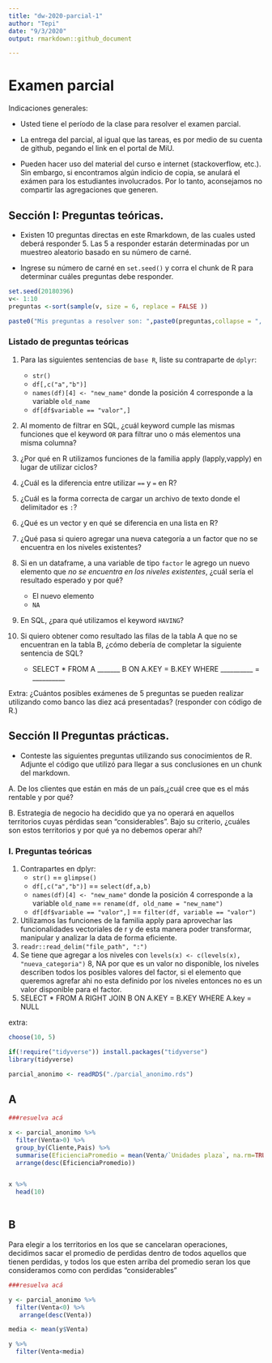 ```yaml
---
title: "dw-2020-parcial-1"
author: "Tepi"
date: "9/3/2020"
output: rmarkdown::github_document

---
```


# Examen parcial

Indicaciones generales:

* Usted tiene el período de la clase para resolver el examen parcial.
* La entrega del parcial, al igual que las tareas, es por medio de su cuenta de github, pegando el link en el portal de MiU.


* Pueden hacer uso del material del curso e internet (stackoverflow, etc.). Sin embargo, si encontramos algún indicio de copia, se anulará el exámen para los estudiantes involucrados. Por lo tanto, aconsejamos no compartir las agregaciones que generen. 

## Sección I: Preguntas teóricas.

* Existen 10 preguntas directas en este Rmarkdown, de las cuales usted deberá responder 5. Las 5 a responder estarán determinadas por un muestreo aleatorio basado en su número de carné.

* Ingrese su número de carné en  `set.seed()` y corra el chunk de R para determinar cuáles preguntas debe responder.


```r

set.seed(20180396) 
v<- 1:10
preguntas <-sort(sample(v, size = 6, replace = FALSE ))

paste0("Mis preguntas a resolver son: ",paste0(preguntas,collapse = ", "))

```


### Listado de preguntas teóricas

1. Para las siguientes sentencias de `base R`, liste su contraparte de `dplyr`:
    * `str()`
    * `df[,c("a","b")]`
    * `names(df)[4] <- "new_name"` donde la posición 4 corresponde a la variable `old_name`
    * `df[df$variable == "valor",]`
    
    
2. Al momento de filtrar en SQL, ¿cuál keyword cumple las mismas funciones que el keyword `OR`  para filtrar uno o más elementos una misma columna?
3. ¿Por qué en R utilizamos funciones de la familia apply (lapply,vapply) en lugar de utilizar ciclos?
4. ¿Cuál es la diferencia entre utilizar `==` y `=` en R?
5. ¿Cuál es la forma correcta de cargar un archivo de texto donde el delimitador es `:`?
6. ¿Qué es un vector y en qué se diferencia en una lista en R?
7. ¿Qué pasa si quiero agregar una nueva categoría a un factor que no se encuentra en los niveles existentes?
8. Si en un dataframe, a una variable de tipo `factor` le agrego un nuevo elemento que *no se encuentra en los niveles existentes*, ¿cuál sería el resultado esperado y por qué?
    * El nuevo elemento
    * `NA`
9. En SQL, ¿para qué utilizamos el keyword `HAVING`?
10. Si quiero obtener como resultado las filas de la tabla A que no se encuentran en la tabla B, ¿cómo debería de completar la siguiente sentencia de SQL?

    * SELECT * FROM A _______ B ON A.KEY = B.KEY WHERE __________ = __________
  
Extra: ¿Cuántos posibles exámenes de 5 preguntas se pueden realizar utilizando como banco las diez acá presentadas?
(responder con código de R.)


## Sección II Preguntas prácticas.


* Conteste las siguientes preguntas utilizando sus conocimientos de R. Adjunte el código que utilizó para llegar a sus conclusiones en un chunk del markdown.

A. De los clientes que están en más de un país,¿cuál cree que es el más rentable y por qué?

B. Estrategia de negocio ha decidido que ya no operará en aquellos territorios cuyas pérdidas sean "considerables". Bajo su criterio, ¿cuáles son estos territorios y por qué ya no debemos operar ahí?








### I. Preguntas teóricas

1. Contrapartes en dplyr:
    * `str()` == `glimpse()`
    * `df[,c("a","b")]` == `select(df,a,b)`
    * `names(df)[4] <- "new_name"` donde la posición 4 corresponde a la variable `old_name` == `rename(df, old_name = "new_name")`
    * `df[df$variable == "valor",]` == `filter(df, variable == "valor")`

3. Utilizamos las funciones de la familia apply para aprovechar las funcionalidades vectoriales de r y de esta manera poder transformar, manipular y analizar la data de forma eficiente.
5. `readr::read_delim("file_path", ":")`
7. Se tiene que agregar a los niveles con `levels(x) <- c(levels(x), "nueva_categoria")` 
8, NA por que es un valor no disponible, los niveles describen todos los posibles valores del factor, si el elemento que queremos agrefar ahi no esta definido por los niveles entonces no es un valor disponible para el factor. 
10. SELECT * FROM A RIGHT JOIN B ON A.KEY = B.KEY WHERE A.key = NULL

extra: 
```r
choose(10, 5)
```
```r
if(!require("tidyverse")) install.packages("tidyverse")
library(tidyverse)

parcial_anonimo <- readRDS("./parcial_anonimo.rds")

```





## A

```r
###resuelva acá

x <- parcial_anonimo %>% 
  filter(Venta>0) %>% 
  group_by(Cliente,Pais) %>%
  summarise(EficienciaPromedio = mean(Venta/`Unidades plaza`, na.rm=TRUE) ) %>% 
  arrange(desc(EficienciaPromedio))


x %>% 
  head(10)
  


```




## B


Para elegir a los territorios en los que se cancelaran operaciones, decidimos sacar el promedio de perdidas dentro de todos aquellos que tienen perdidas, y todos los que esten arriba del promedio seran los que consideramos como con perdidas "considerables"

```r
###resuelva acá

y <- parcial_anonimo %>% 
  filter(Venta<0) %>% 
   arrange(desc(Venta))

media <- mean(y$Venta)

y %>% 
  filter(Venta<media)

```

